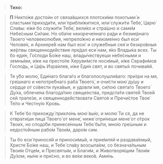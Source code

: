 >**Тихо:**

>**П** Никто́же досто́ин от связа́вшихся плотски́ми похотьми́ и сластьми́ приходи́ти, или́ прибли́житися, или́ служи́ти Тебе́, Царю́ Сла́вы: е́же бо служи́ти Тебе́, вели́ко и стра́шно и саме́м Небе́сным Си́лам. Но оба́че неизрече́ннаго ра́ди и безме́рнаго Твоего́ человеколю́бия, непрело́жно и неизме́нно был еси́ Челове́к, и Архиере́й нам был еси́: и служе́бныя сея́ и безкро́вныя же́ртвы священноде́йствие пре́дал еси́ нам, я́ко Влады́ка всех. Ты бо еди́н, Го́споди Бо́же наш, влады́чествуеши небе́сными и земны́ми, и́же на престо́ле Херуви́мсте носи́мый, и́же Серафи́мов Госпо́дь, и Ца́рь Изра́илев, и́же Еди́н свят, и во святы́х почива́яй.

>Тя у́бо молю́, Еди́наго блага́го и благопослушли́ваго: при́зри на мя, гре́шнаго и непотре́бнаго раба́ Твоего́, и очи́сти мою́ ду́шу и се́рдце от со́вести лука́выя, и удовли́ мя, си́лою свята́го Твоего́ Ду́ха, облече́на благода́тию свяще́нства, предста́ти святе́й Твое́й сей трапе́зе, и священноде́йствовати Свято́е и Пречи́стое Твое́ Те́ло и Честну́ю Кровь.

>К Тебе́ бо прихожду́ прикло́нь мою́ вы́ю, и молю́ Ти ся, да не отврати́ши лица́ Твоего́ от мене́, ниже́ отри́неши мене́ от о́трок Твои́х, но сподо́би принесе́нным Тебе́ бы́ти, мно́ю гре́шным и недосто́йным рабо́м Твои́м, даро́м сим.

>Ты бо еси́ принося́й и приноси́мый, и прие́мляй и раздава́емый, Христе́ Бо́же наш, и Тебе́ сла́ву возсыла́ем, со безнача́льным Твои́м Отце́м, и Пресвяты́м, и Благи́м, и Животворя́щим Твои́м Ду́хом, ны́не и при́сно, и во ве́ки веко́в. Ами́нь.
